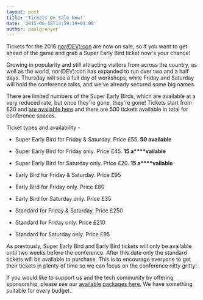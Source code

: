 ```yaml
---
layout: post
title: 'Tickets On Sale Now!'
date: '2015-06-18T14:59:19+01:00'
author: paulgrenyer
---
```


Tickets for the 2016 [nor(DEV):con](http://www.nordevcon.com/) are now on sale, so if you want to get ahead of the game and grab a Super Early Bird ticket now's your chance!

Growing in popularity and still attracting visitors from across the country, as well as the world, nor(DEV):con has expanded to run over two and a half days. Thursday will see a full day of workshops, while Friday and Saturday will hold the conference talks, and we've already secured some big names.

There are limited numbers of the Super Early Birds, which are available at a very reduced rate, but once they're gone, they're gone! Tickets start from £20 and [are available here](http://www.eventbrite.co.uk/e/nordevcon-2016-tickets-15843460216) and there are 500 tickets available in total for conference spaces.

Ticket types and availability -

- Super Early Bird for Friday & Saturday. Price £55. **50 available**
- Super Early Bird for Friday only. Price £45. **15 a****vailable**
- Super Early Bird for Saturday only. Price £20. **15 a****vailable**

- Early Bird for Friday & Saturday. Price £95
- Early Bird for Friday only. Price £80
- Early Bird for Saturday only. Price £35

- Standard for Friday & Saturday. Price £250
- Standard for Friday only. Price £210
- Standard for Saturday only. Price £95

As previously, Super Early Bird and Early Bird tickets will only be available until two weeks before the conference. After this date only the standard tickets will be available to purchase. This is to encourage everyone to get their tickets in plenty of time so we can focus on the conference nitty gritty!

If you would like to support us and the tech community by offering sponsorship, please see our [available packages here.](http://www.nordevcon.com/sponsorship/) We have something suitable for every budget.